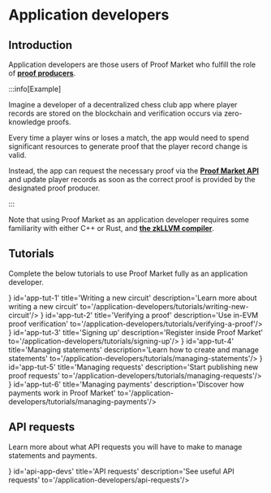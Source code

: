 
# Application developers

## Introduction

Application developers are those users of Proof Market who fulfill the role of [**proof producers**](../glossary#proof-producer).

:::info[Example]

Imagine a developer of a decentralized chess club app where player records are stored on the blockchain and verification occurs via zero-knowledge proofs.

Every time a player wins or loses a match, the app would need to spend significant resources to generate proof that the player record change is valid.

Instead, the app can request the necessary proof via the [**Proof Market API**](./application-developers/api-requests) and update player records as soon as the correct proof is provided by the designated proof producer.

:::

Note that using Proof Market as an application developer requires some familiarity with either C++ or Rust, and [**the zkLLVM compiler**](../../zkllvm/overview/what-is-zkllvm).  

## Tutorials

Complete the below tutorials to use Proof Market fully as an application developer.

<CardSection>
    <Card icon={<img src={NewCircuit}/>} id='app-tut-1' title='Writing a new circuit' description='Learn more about writing a new circuit' to='/application-developers/tutorials/writing-new-circuit'/>
    <Card icon={<img src={Verify}/>} id='app-tut-2' title='Verifying a proof' description='Use in-EVM proof verification' to='/application-developers/tutorials/verifying-a-proof'/>
    <Card icon={<img src={Register}/>} id='app-tut-3' title='Signing up' description='Register inside Proof Market' to='/application-developers/tutorials/signing-up'/>
    <Card icon={<img src={Statements}/>} id='app-tut-4' title='Managing statements' description='Learn how to create and manage statements' to='/application-developers/tutorials/managing-statements'/>
    <Card icon={<img src={Request}/>} id='app-tut-5' title='Managing requests' description='Start publishing new proof requests' to='/application-developers/tutorials/managing-requests'/>
    <Card icon={<img src={Payments}/>} id='app-tut-6' title='Managing payments' description='Discover how payments work in Proof Market' to='/application-developers/tutorials/managing-payments'/>
</CardSection>


## API requests

Learn more about what API requests you will have to make to manage statements and payments.

<CardSection>
    <Card icon={<img src={API}/>} id='api-app-devs' title='API requests' description='See useful API requests' to='/application-developers/api-requests'/>
</CardSection>
